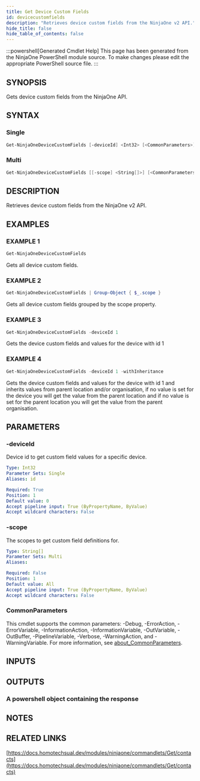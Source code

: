 ```yaml
---
title: Get Device Custom Fields
id: devicecustomfields
description: "Retrieves device custom fields from the NinjaOne v2 API."
hide_title: false
hide_table_of_contents: false
---
```


:::powershell[Generated Cmdlet Help]
This page has been generated from the NinjaOne PowerShell module source. To make changes please edit the appropriate PowerShell source file.
:::

## SYNOPSIS

Gets device custom fields from the NinjaOne API.

## SYNTAX

### Single

```powershell
Get-NinjaOneDeviceCustomFields [-deviceId] <Int32> [<CommonParameters>]
```

### Multi

```powershell
Get-NinjaOneDeviceCustomFields [[-scope] <String[]>] [<CommonParameters>]
```

## DESCRIPTION

Retrieves device custom fields from the NinjaOne v2 API.

## EXAMPLES

### EXAMPLE 1

```powershell
Get-NinjaOneDeviceCustomFields
```

Gets all device custom fields.

### EXAMPLE 2

```powershell
Get-NinjaOneDeviceCustomFields | Group-Object { $_.scope }
```

Gets all device custom fields grouped by the scope property.

### EXAMPLE 3

```powershell
Get-NinjaOneDeviceCustomFields -deviceId 1
```

Gets the device custom fields and values for the device with id 1

### EXAMPLE 4

```powershell
Get-NinjaOneDeviceCustomFields -deviceId 1 -withInheritance
```

Gets the device custom fields and values for the device with id 1 and inherits values from parent location and/or organisation, if no value is set for the device you will get the value from the parent location and if no value is set for the parent location you will get the value from the parent organisation.

## PARAMETERS

### -deviceId

Device id to get custom field values for a specific device.

```yaml
Type: Int32
Parameter Sets: Single
Aliases: id

Required: True
Position: 1
Default value: 0
Accept pipeline input: True (ByPropertyName, ByValue)
Accept wildcard characters: False
```

### -scope

The scopes to get custom field definitions for.

```yaml
Type: String[]
Parameter Sets: Multi
Aliases:

Required: False
Position: 1
Default value: All
Accept pipeline input: True (ByPropertyName, ByValue)
Accept wildcard characters: False
```

### CommonParameters

This cmdlet supports the common parameters: -Debug, -ErrorAction, -ErrorVariable, -InformationAction, -InformationVariable, -OutVariable, -OutBuffer, -PipelineVariable, -Verbose, -WarningAction, and -WarningVariable. For more information, see [about_CommonParameters](http://go.microsoft.com/fwlink/?LinkID=113216).

## INPUTS


## OUTPUTS

### A powershell object containing the response

## NOTES

## RELATED LINKS

[https://docs.homotechsual.dev/modules/ninjaone/commandlets/Get/contacts](https://docs.homotechsual.dev/modules/ninjaone/commandlets/Get/contacts)
